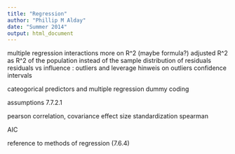 ```yaml
---
title: "Regression"
author: "Phillip M Alday"
date: "Summer 2014"
output: html_document
---
```


multiple regression
interactions
more on R^2 (maybe formula?)
adjusted R^2 as R^2 of the population instead of the sample
distribution of residuals
residuals vs influence : outliers and leverage
hinweis on outliers
confidence intervals


cateogorical predictors and multiple regression
dummy coding

assumptions 7.7.2.1

pearson correlation, covariance
effect size
standardization
spearman

AIC

reference to methods of regression (7.6.4)